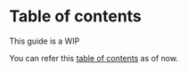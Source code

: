 
# Table of contents

<Note>This guide is a WIP</Note>

You can refer this [table of contents](https://mdxjs.com/getting-started#table-of-components) as of now.
